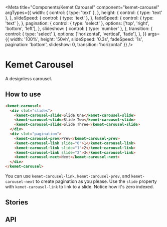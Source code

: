 

<Meta
  title="Components/Kemet Carousel"
  component="kemet-carousel"
  argTypes={{
    width: {
      control: { type: 'text' },
    },
    height: {
      control: { type: 'text' },
    },
    slideSpeed: {
      control: { type: 'text' },
    },
    fadeSpeed: {
      control: { type: 'text' },
    },
    pagination: {
      control: { type: 'select' },
      options: ['top', 'right', 'bottom', 'left'],
    },
    slideshow: {
      control: { type: 'number' },
    },
    transition: {
      control: { type: 'select' },
      options: ['horizontal', 'vertical', 'fade'],
    },
  }}
  args={{
    width: '100%',
    height: '50vh',
    slideSpeed: '0.3s',
    fadeSpeed: '1s',
    pagination: 'bottom',
    slideshow: 0,
    transition: 'horizontal'
  }}
/>

# Kemet Carousel

A designless carousel.

## How to use

```html
<kemet-carousel>
  <div slot="slides">
    <kemet-carousel-slide>Slide One</kemet-carousel-slide>
    <kemet-carousel-slide>Slide Two</kemet-carousel-slide>
    <kemet-carousel-slide>Slide Three</kemet-carousel-slide>
  </div>
  <div slot="pagination">
    <kemet-carousel-prev>Prev</kemet-carousel-prev>
    <kemet-carousel-link slide="0">1</kemet-carousel-link>
    <kemet-carousel-link slide="1">2</kemet-carousel-link>
    <kemet-carousel-link slide="2">3</kemet-carousel-link>
    <kemet-carousel-next>Next</kemet-carousel-next>
  </div>
</kemet-carousel>
```

You can use `kemet-carousel-link`, `kemet-carousel-prev`, and `kemet-carousel-next` to create pagination as you please. Use the `slide` property with `kemet-carousel-link` to link to a slide. Notice how it's zero indexed.

## Stories

<Canvas>
  <Story story={stories.Carousel} />
</Canvas>

## API

<ArgsTable of="kemet-carousel" />
